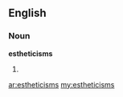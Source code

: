 ==English==

===Noun===
'''estheticisms'''

# {{plural of|[[estheticism]]}}

[[ar:estheticisms]]
[[my:estheticisms]]